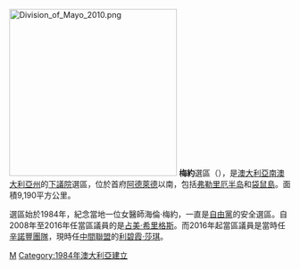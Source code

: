 [[File:Division_of_Mayo_2010.png|300px]]
'''梅約'''選區（{{lang-en|Division of Mayo}}），是[[澳大利亞|澳大利亞]][[南澳大利亞州|南澳大利亞州]]的[[澳大利亞下議院|下議院]]選區，位於首府[[阿德萊德|阿德萊德]]以南，包括[[弗勒里厄半岛|弗勒里厄半岛]]和[[袋鼠島|袋鼠島]]。面積9,190平方公里。

選區始於1984年，紀念當地一位女醫師海倫·梅約，一直是[[澳大利亞自由黨|自由黨]]的安全選區。自2008年至2016年任當區議員的是[[占美·希里格斯|占美·希里格斯]]。而2016年起當區議員是當時任[[辛諾豐團隊|辛諾豐團隊]]，現時任[[中間聯盟|中間聯盟]]的[[利碧霞·莎琪|利碧霞·莎琪]]。

[[Category:澳大利亞國會選區|M]]
[[Category:1984年澳大利亞建立|Category:1984年澳大利亞建立]]